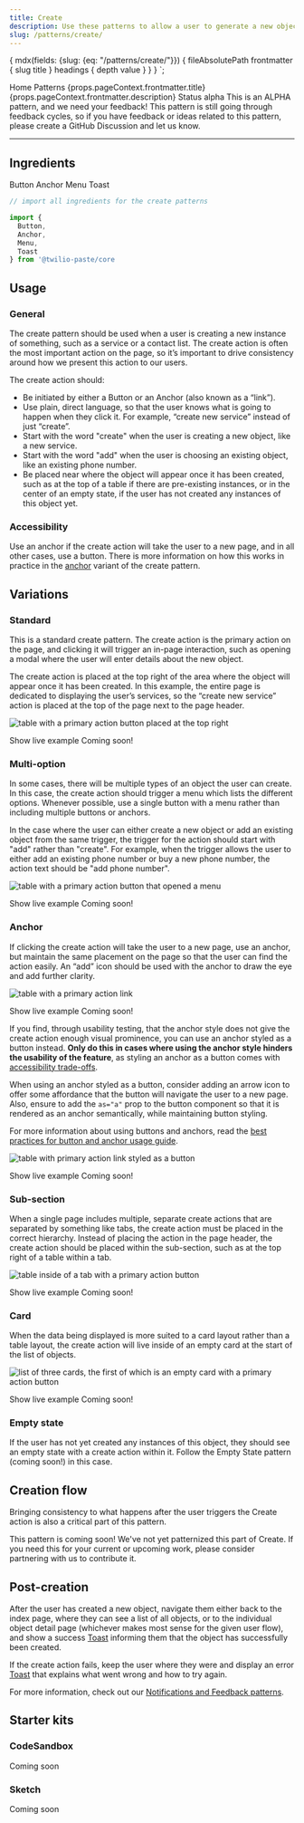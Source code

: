 ```yaml
---
title: Create
description: Use these patterns to allow a user to generate a new object.
slug: /patterns/create/
---
```



  {
    mdx(fields: {slug: {eq: "/patterns/create/"}}) {
      fileAbsolutePath
      frontmatter {
        slug
        title
      }
      headings {
        depth
        value
      }
    }
  }
`;

<content>

<Breadcrumb>
  <BreadcrumbItem to="/">Home</BreadcrumbItem>
  <BreadcrumbItem to="/patterns">Patterns</BreadcrumbItem>
</Breadcrumb>
<Heading as="h1" variant="heading10">
  {props.pageContext.frontmatter.title}
</Heading>
<Paragraph>{props.pageContext.frontmatter.description}</Paragraph>

<Box as="dl" display="flex">
  <Text as="dt" color="colorTextWeak" lineHeight="lineHeight30">
    <Box width="size10">Status</Box>
  </Text>
  <Text as="dd">alpha</Text>
</Box>

<Callout variant="warning">
  <CalloutTitle>This is an ALPHA pattern, and we need your feedback!</CalloutTitle>
  <CalloutText>
    This pattern is still going through feedback cycles, so if you have feedback or ideas related to this pattern,
    please create a <Anchor href="https://github.com/twilio-labs/paste/discussions">GitHub Discussion</Anchor> and let
    us know.
  </CalloutText>
</Callout>

</content>

---

<contentwrapper>

<PageAside data={props.data.mdx} />

<content>

## Ingredients

<Grid gutter="space30" marginBottom="space80">
  <Column>
    <Card>
      <Heading as="h3" variant="heading40" marginBottom="space0">
        <Anchor href="/components/button">Button</Anchor>
      </Heading>
    </Card>
  </Column>
  <Column>
    <Card>
      <Heading as="h3" variant="heading40" marginBottom="space0">
        <Anchor href="/components/anchor">Anchor</Anchor>
      </Heading>
    </Card>
  </Column>
  <Column>
    <Card>
      <Heading as="h3" variant="heading40" marginBottom="space0">
        <Anchor href="/components/menu">Menu</Anchor>
      </Heading>
    </Card>
  </Column>
  <Column>
    <Card>
      <Heading as="h3" variant="heading40" marginBottom="space0">
        <Anchor href="/components/toast">Toast</Anchor>
      </Heading>
    </Card>
  </Column>
</Grid>

```jsx
// import all ingredients for the create patterns

import {​
  Button,
  Anchor,
  Menu,
  Toast
} from '@twilio-paste/core
```

## Usage

### General

The create pattern should be used when a user is creating a new instance of something, such as a service or a contact list. The create action is often the most important action on the page, so it’s important to drive consistency around how we present this action to our users.

The create action should:

- Be initiated by either a Button or an Anchor (also known as a “link”).
- Use plain, direct language, so that the user knows what is going to happen when they click it. For example, “create new service” instead of just “create”.
- Start with the word "create" when the user is creating a new object, like a new service.
- Start with the word "add" when the user is choosing an existing object, like an existing phone number.
- Be placed near where the object will appear once it has been created, such as at the top of a table if there are pre-existing instances, or in the center of an empty state, if the user has not created any instances of this object yet.

### Accessibility

Use an anchor if the create action will take the user to a new page, and in all other cases, use a button. There is more information on how this works in practice in the [anchor](#anchor) variant of the create pattern.

## Variations

### Standard

This is a standard create pattern. The create action is the primary action on the page, and clicking it will trigger an in-page interaction, such as opening a modal where the user will enter details about the new object.

The create action is placed at the top right of the area where the object will appear once it has been created. In this example, the entire page is dedicated to displaying the user’s services, so the “create new service” action is placed at the top of the page next to the page header.

![table with a primary action button placed at the top right](../../../assets/images/patterns/create-standard.png)

<Box marginBottom="space80">
  <Disclosure variant="contained">
    <DisclosureHeading as="h5" variant="heading50">
      Show live example
    </DisclosureHeading>
    <DisclosureContent>Coming soon!</DisclosureContent>
  </Disclosure>
</Box>

### Multi-option

In some cases, there will be multiple types of an object the user can create. In this case, the create action should trigger a menu which lists the different options. Whenever possible, use a single button with a menu rather than including multiple buttons or anchors.

In the case where the user can either create a new object or add an existing object from the same trigger, the trigger for the action should start with "add" rather than "create". For example, when the trigger allows the user to either add an existing phone number or buy a new phone number, the action text should be "add phone number".

![table with a primary action button that opened a menu](../../../assets/images/patterns/create-multi-option.png)

<Box marginBottom="space80">
  <Disclosure variant="contained">
    <DisclosureHeading as="h5" variant="heading50">
      Show live example
    </DisclosureHeading>
    <DisclosureContent>Coming soon!</DisclosureContent>
  </Disclosure>
</Box>

### Anchor

If clicking the create action will take the user to a new page, use an anchor, but maintain the same placement on the page so that the user can find the action easily. An “add” icon should be used with the anchor to draw the eye and add further clarity.

![table with a primary action link](../../../assets/images/patterns/create-anchor.png)

<Box marginBottom="space80">
  <Disclosure variant="contained">
    <DisclosureHeading as="h5" variant="heading50">
      Show live example
    </DisclosureHeading>
    <DisclosureContent>Coming soon!</DisclosureContent>
  </Disclosure>
</Box>

If you find, through usability testing, that the anchor style does not give the create action enough visual prominence, you can use an anchor styled as a button instead. **Only do this in cases where using the anchor style hinders the usability of the feature**, as styling an anchor as a button comes with [accessibility trade-offs](https://marcysutton.com/links-vs-buttons-in-modern-web-applications).

When using an anchor styled as a button, consider adding an arrow icon to offer some affordance that the button will navigate the user to a new page. Also, ensure to add the `as="a"` prop to the button component so that it is rendered as an anchor semantically, while maintaining button styling.

For more information about using buttons and anchors, read the [best practices for button and anchor usage guide](/patterns/button-vs-anchor).

![table with primary action link styled as a button](../../../assets/images/patterns/create-anchor-as-button.png)

<Box marginBottom="space80">
  <Disclosure variant="contained">
    <DisclosureHeading as="h5" variant="heading50">
      Show live example
    </DisclosureHeading>
    <DisclosureContent>Coming soon!</DisclosureContent>
  </Disclosure>
</Box>

### Sub-section

When a single page includes multiple, separate create actions that are separated by something like tabs, the create action must be placed in the correct hierarchy. Instead of placing the action in the page header, the create action should be placed within the sub-section, such as at the top right of a table within a tab.

![table inside of a tab with a primary action button](../../../assets/images/patterns/create-sub-section.png)

<Box marginBottom="space80">
  <Disclosure variant="contained">
    <DisclosureHeading as="h5" variant="heading50">
      Show live example
    </DisclosureHeading>
    <DisclosureContent>Coming soon!</DisclosureContent>
  </Disclosure>
</Box>

### Card

When the data being displayed is more suited to a card layout rather than a table layout, the create action will live inside of an empty card at the start of the list of objects.

![list of three cards, the first of which is an empty card with a primary action button](../../../assets/images/patterns/create-card.png)

<Box marginBottom="space80">
  <Disclosure variant="contained">
    <DisclosureHeading as="h5" variant="heading50">
      Show live example
    </DisclosureHeading>
    <DisclosureContent>Coming soon!</DisclosureContent>
  </Disclosure>
</Box>

### Empty state

If the user has not yet created any instances of this object, they should see an empty state with a create action within it. Follow the Empty State pattern (coming soon!) in this case.

## Creation flow

Bringing consistency to what happens after the user triggers the Create action is also a critical part of this pattern.

<Callout variant="info">
  <CalloutTitle>This pattern is coming soon!</CalloutTitle>
  <CalloutText>
    We've not yet patternized this part of Create. If you need this for your current or upcoming work, please consider
    partnering with us to <Anchor href="/patterns/contribute">contribute it</Anchor>.
  </CalloutText>
</Callout>

## Post-creation

After the user has created a new object, navigate them either back to the index page, where they can see a list of all objects, or to the individual object detail page (whichever makes most sense for the given user flow), and show a success [Toast](../components/toast) informing them that the object has successfully been created.

If the create action fails, keep the user where they were and display an error [Toast](../components/toast) that explains what went wrong and how to try again.

For more information, check out our [Notifications and Feedback patterns](/patterns/notifications).

## Starter kits

### CodeSandbox

Coming soon

### Sketch

Coming soon

</content>

</contentwrapper>
